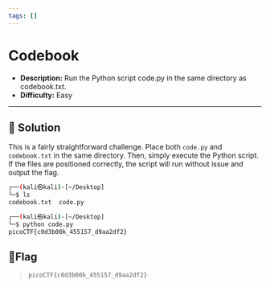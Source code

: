 ---
tags: []
---
# Codebook

- **Description:** Run the Python script code.py in the same directory as codebook.txt.
- **Difficulty:** Easy

---

## 🔎 Solution
This is a fairly straightforward challenge.
Place both `code.py` and `codebook.txt` in the same directory. Then, simply execute the Python script. 
If the files are positioned correctly, the script will run without issue and output the flag.
```bash
┌──(kali㉿kali)-[~/Desktop]
└─$ ls
codebook.txt  code.py 

┌──(kali㉿kali)-[~/Desktop]
└─$ python code.py  
picoCTF{c0d3b00k_455157_d9aa2df2}
```

## 🚩Flag
> `picoCTF{c0d3b00k_455157_d9aa2df2}`

